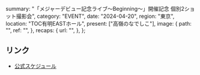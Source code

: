   summary: "「メジャーデビュー記念ライブ〜Beginning〜」開催記念 個別2ショット撮影会",
  category: "EVENT",
  date: "2024-04-20",
  region: "東京",
  location: "TOC有明EASTホール",
  present: ["高嶺のなでしこ"],
  image: {
    path: "",
    ref: "",
  },
  recaps: {
    url: "",
  },
};

## リンク

- [公式スケジュール](https://takanenonadeshiko.jp/?p=1923)

